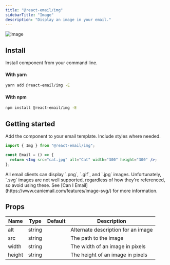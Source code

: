```yaml
---
title: "@react-email/img"
sidebarTitle: "Image"
description: "Display an image in your email."
---
```



<img className="rounded-md" src="/images/components/img.png" alt="image" />

## Install

Install component from your command line.

#### With yarn

```sh
yarn add @react-email/img -E
```

#### With npm

```sh
npm install @react-email/img -E
```

## Getting started

Add the component to your email template. Include styles where needed.

```jsx
import { Img } from "@react-email/img";

const Email = () => {
  return <Img src="cat.jpg" alt="Cat" width="300" height="300" />;
};
```

<Tip>
  All email clients can display `.png`, `.gif`, and `.jpg` images.
  Unfortunately, `.svg` images are not well supported, regardless of how they're
  referenced, so avoid using these. See [Can I
  Email](https://www.caniemail.com/features/image-svg/) for more information.
</Tip>

## Props

| Name   | Type   | Default | Description                        |
| ------ | ------ | ------- | ---------------------------------- |
| alt    | string |         | Alternate description for an image |
| src    | string |         | The path to the image              |
| width  | string |         | The width of an image in pixels    |
| height | string |         | The height of an image in pixels   |

<Support />

<License />
